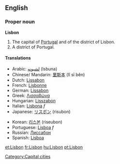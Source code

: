 {{wikipedia}}
==English==

===Proper noun===
'''Lisbon'''
# The capital of [[Portugal]] and of the district of Lisbon.
# A district of Portugal.

====Translations====
{{top}}
*Arabic: [[لشبونه]] (lsbuna)
*Chinese/ Mandarin: [[里斯本]] (lǐ sī běn)
*Dutch: [[Lissabon]]
*French: [[Lisbonne]]
*German: [[Lissabon]]
*Greek: [[Λισσαβώνα]]
*Hungarian: [[Lisszabon]]
*Italian: [[Lisbona]] ''f''
*Japanese: [[リスボン]] (risubon)
{{mid}}
*Korean: [[리스본]] (riseubon)
*Portuguese: [[Lisboa]] ''f''
*Russian: [[Лиссабон]]
*Spanish: [[Lisboa]]
{{bottom}}

[[Category:Capital cities]]

[[et:Lisbon]]
[[fr:Lisbon]]
[[hu:Lisbon]]
[[pt:Lisbon]]